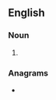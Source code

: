 ==English==

===Noun===
{{head|en|noun plural form}}

# {{plural of|tablespoonful|lang=en}}

===Anagrams===
* {{anagrams|en|a=abefllnoopsstu|tablespoonfuls}}